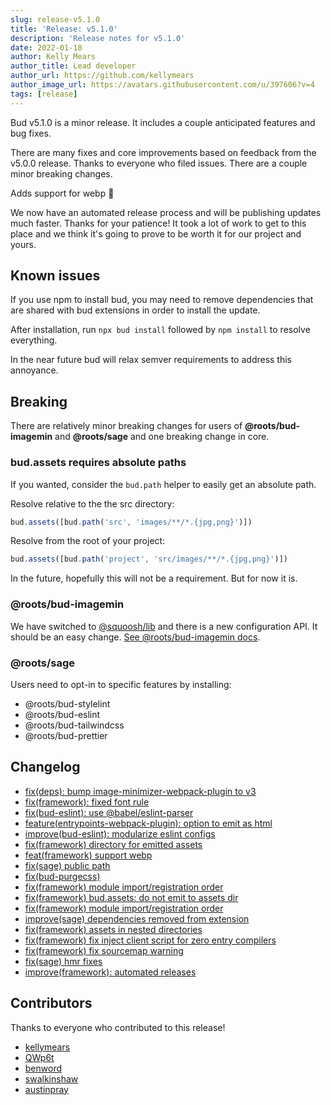 ```yaml
---
slug: release-v5.1.0
title: 'Release: v5.1.0'
description: 'Release notes for v5.1.0'
date: 2022-01-18
author: Kelly Mears
author_title: Lead developer
author_url: https://github.com/kellymears
author_image_url: https://avatars.githubusercontent.com/u/397606?v=4
tags: [release]
---
```


Bud v5.1.0 is a minor release. It includes a couple anticipated features and bug fixes.

<!--truncate-->

There are many fixes and core improvements based on feedback from the v5.0.0 release. Thanks to everyone who filed issues. There are a couple minor breaking changes.

Adds support for webp 🎉

We now have an automated release process and will be publishing updates much faster. Thanks for your patience! It took a lot of work to get to this place and we think it's going to prove to be worth it for our project and yours.

## Known issues

If you use npm to install bud, you may need to remove dependencies that are shared with bud extensions in order to install the update.

After installation, run `npx bud install` followed by `npm install` to resolve everything.

In the near future bud will relax semver requirements to address this annoyance.

## Breaking

There are relatively minor breaking changes for users of **@roots/bud-imagemin** and **@roots/sage** and one breaking change in core.

### bud.assets requires absolute paths

If you wanted, consider the `bud.path` helper to easily get an absolute path.

Resolve relative to the the src directory:

```js
bud.assets([bud.path('src', 'images/**/*.{jpg,png}')])
```

Resolve from the root of your project:

```js
bud.assets([bud.path('project', 'src/images/**/*.{jpg,png}')])
```

In the future, hopefully this will not be a requirement. But for now it is.

### @roots/bud-imagemin

We have switched to [@squoosh/lib](https://github.com/GoogleChromeLabs/squoosh) and there is a new configuration API. It should be an easy change. [See @roots/bud-imagemin docs](https://budjs.netlify.app/extensions/bud-imagemin).

### @roots/sage

Users need to opt-in to specific features by installing:

- @roots/bud-stylelint
- @roots/bud-eslint
- @roots/bud-tailwindcss
- @roots/bud-prettier

## Changelog

- [fix(deps): bump image-minimizer-webpack-plugin to v3](https://github.com/roots/bud/pull/867)
- [fix(framework): fixed font rule](https://github.com/roots/bud/pull/860)
- [fix(bud-eslint): use @babel/eslint-parser](https://github.com/roots/bud/pull/892)
- [feature(entrypoints-webpack-plugin): option to emit as html](https://github.com/roots/bud/pull/893)
- [improve(bud-eslint): modularize eslint configs](https://github.com/roots/bud/pull/899)
- [fix(framework) directory for emitted assets](https://github.com/roots/bud/pull/900)
- [feat(framework) support webp](https://github.com/roots/bud/pull/901)
- [fix(sage) public path](https://github.com/roots/bud/pull/904)
- [fix(bud-purgecss)](https://github.com/roots/bud/pull/905)
- [fix(framework) module import/registration order](https://github.com/roots/bud/pull/906)
- [fix(framework) bud.assets: do not emit to assets dir](https://github.com/roots/bud/pull/912)
- [fix(framework) module import/registration order](https://github.com/roots/bud/pull/922)
- [improve(sage) dependencies removed from extension](https://github.com/roots/bud/pull/924)
- [fix(framework) assets in nested directories](https://github.com/roots/bud/pull/925)
- [fix(framework) fix inject client script for zero entry compilers](https://github.com/roots/bud/pull/937)
- [fix(framework) fix sourcemap warning](https://github.com/roots/bud/pull/938)
- [fix(sage) hmr fixes](https://github.com/roots/bud/pull/945)
- [improve(framework): automated releases](https://github.com/roots/bud/pull/978)

## Contributors

Thanks to everyone who contributed to this release!

- [kellymears](mailto:kelly@roots.io)
- [QWp6t](mailto:hi@qwp6t.me)
- [benword](mailto:ben@roots.io)
- [swalkinshaw](mailto:scott@roots.io)
- [austinpray](mailto:austin@austinpray.com)
